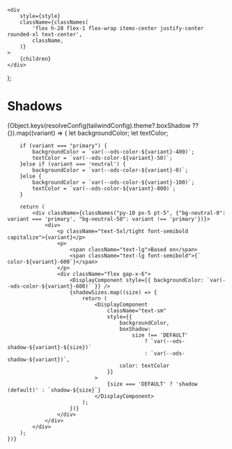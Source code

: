 
<Meta title="Design Tokens/Primitive/Shadows" />

    <div
        style={style}
        className={classNames(
            'flex h-28 flex-1 flex-wrap items-center justify-center rounded-xl text-center',
            className,
        )}
    >
        {children}
    </div>
);


# Shadows

<div className="flex flex-col text-neutral-800 bg-neutral-0 border">
    {Object.keys(resolveConfig(tailwindConfig).theme?.boxShadow ?? {}).map((variant) => {
        let backgroundColor;
        let textColor;
        
        if (variant === "primary") {
            backgroundColor = `var(--ods-color-${variant}-400)`;
            textColor = `var(--ods-color-${variant}-50)`;
        }else if (variant === 'neutral') {
            backgroundColor = `var(--ods-color-${variant}-0)`;
        }else {
            backgroundColor = `var(--ods-color-${variant}-100)`;
            textColor = `var(--ods-color-${variant}-800)`;
        }

        return (
            <div className={classNames("py-10 px-5 pt-5", {"bg-neutral-0": variant === 'primary', "bg-neutral-50": variant !== 'primary'})}>
                <div>
                    <p className="text-5xl/tight font-semibold capitalize">{variant}</p>
                    <p>
                        <span className="text-lg">Based on</span>
                        <span className="text-lg font-semibold">{` color-${variant}-600`}</span>
                    </p>
                    <div className="flex gap-x-6">
                        <DisplayComponent style={{ backgroundColor: `var(--ods-color-${variant}-600)` }} />
                        {shadowSizes.map((size) => {
                            return (
                                <DisplayComponent
                                    className="text-sm"
                                    style={{
                                        backgroundColor,
                                        boxShadow:
                                            size !== 'DEFAULT'
                                                ? `var(--ods-shadow-${variant}-${size})`
                                                : `var(--ods-shadow-${variant})`,
                                        color: textColor
                                    }}
                                >
                                    {size === 'DEFAULT' ? 'shadow (default)' : `shadow-${size}`}
                                </DisplayComponent>
                            );
                        })}
                    </div>
                </div>
            </div>
        );
    })}

</div>
